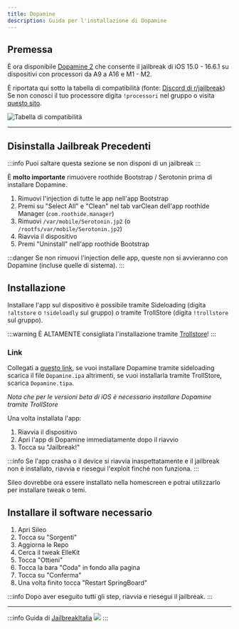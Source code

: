 ```yaml
---
title: Dopamine
description: Guida per l'installazione di Dopamine
---
```


## Premessa
È ora disponibile [Dopamine 2](https://ellekit.space/dopamine/) che consente il jailbreak di iOS 15.0 - 16.6.1 su dispositivi con processori da A9 a A16 e M1 - M2.

È riportata qui sotto la tabella di compatibilità (fonte: [Discord di r/jailbreak](https://discord.gg/jb))
Se non conosci il tuo processore digita ```!processori``` nel gruppo o visita [questo sito](https://appledb.dev/device-selection/).

![Tabella di compatibilità](https://hedgedoc.devol.it/uploads/768a959e-986c-47d3-b458-abab2881ff1c.png)

----

## Disinstalla Jailbreak Precedenti

:::info
Puoi saltare questa sezione se non disponi di un jailbreak
:::

È **molto importante** rimuovere roothide Bootstrap / Serotonin prima di installare Dopamine.
1. Rimuovi l'injection di tutte le app nell'app Bootstrap
2. Premi su "Select All" e "Clean" nel tab varClean dell'app roothide Manager (```com.roothide.manager```)
3. Rimuovi ```/var/mobile/Serotonin.jp2``` (o ```/rootfs/var/mobile/Serotonin.jp2```)
4. Riavvia il dispositivo
5. Premi "Uninstall" nell'app roothide Bootstrap

:::danger
Se non rimuovi l'injection delle app, queste non si avvieranno con Dopamine (incluse quelle di sistema).
:::

## Installazione

Installare l'app sul dispositivo è possibile tramite Sideloading (digita ```!altstore``` o ```!sideloadly``` sul gruppo) o tramite TrollStore (digita ```!trollstore``` sul gruppo).

:::warning
È ALTAMENTE consigliata l'installazione tramite [Trollstore](/docs/trollstore)!
:::

### Link
Collegati a [questo link](https://github.com/opa334/Dopamine/releases/latest), se vuoi installare Dopamine tramite sideloading scarica il file ```Dopamine.ipa``` altrimenti, se vuoi installarla tramite TrollStore, scarica ```Dopamine.tipa```.

*Nota che per le versioni beta di iOS è necessario installare Dopamine tramite TrollStore*

Una volta installata l'app:
1. Riavvia il dispositivo
2. Apri l'app di Dopamine immediatamente dopo il riavvio
3. Tocca su "Jailbreak!"

:::info
Se l'app crasha o il device si riavvia inaspettatamente e il jailbreak non è installato, riavvia e riesegui l'exploit finché non funziona.
:::

Sileo dovrebbe ora essere installato nella homescreen e potrai utilizzarlo per installare tweak o temi.

## Installare il software necessario
1. Apri Sileo
2. Tocca su "Sorgenti"
3. Aggiorna le Repo
4. Cerca il tweak ElleKit
5. Tocca "Ottieni"
6. Tocca la bara "Coda" in fondo alla pagina
7. Tocca su "Conferma"
8. Una volta finito tocca "Restart SpringBoard"

:::info
Dopo aver eseguito tutti gli step, riavvia e riesegui il jailbreak.
:::

---
:::info
Guida di [JailbreakItalia](https://t.me/JailbreakItalia) ![](https://upload.wikimedia.org/wikipedia/commons/thumb/8/82/Telegram_logo.svg/15px-Telegram_logo.svg.png)
:::